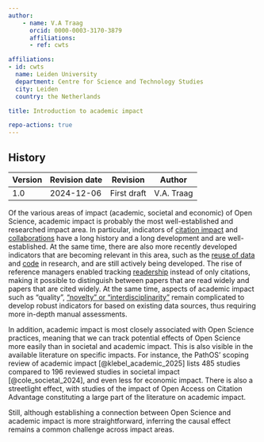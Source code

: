```yaml
---
author:
    - name: V.A Traag
      orcid: 0000-0003-3170-3879
      affiliations:
      - ref: cwts

affiliations:
- id: cwts
  name: Leiden University
  department: Centre for Science and Technology Studies
  city: Leiden
  country: the Netherlands

title: Introduction to academic impact

repo-actions: true
---
```


::: {.callout collapse="true"}
# History

| Version | Revision date | Revision    | Author     |
|---------|---------------|-------------|------------|
| 1.0     | 2024-12-06    | First draft | V.A. Traag |
:::

Of the various areas of impact (academic, societal and economic) of Open Science, academic impact is probably the most well-established and researched impact area. In particular, indicators of [citation impact](citation_impact.qmd) and [collaborations](collaboration_intensity.qmd) have a long history and a long development and are well-established. At the same time, there are also more recently developed indicators that are becoming relevant in this area, such as the [reuse of data](reuse_of_data_in_research.qmd) and [code](reuse_of_code_in_research.qmd) in research, and are still actively being developed. The rise of reference managers enabled tracking [readership](academic_readership.qmd) instead of only citations, making it possible to distinguish between papers that are read widely and papers that are cited widely. At the same time, aspects of academic impact such as “quality”, [“novelty” or “interdisciplinarity”](interdisciplinarity.qmd) remain complicated to develop robust indicators for based on existing data sources, thus requiring more in-depth manual assessments.

In addition, academic impact is most closely associated with Open Science practices, meaning that we can track potential effects of Open Science more easily than in societal and academic impact. This is also visible in the available literature on specific impacts. For instance, the PathOS’ scoping review of academic impact [@klebel_academic_2025] lists 485 studies compared to 196 reviewed studies in societal impact [@cole_societal_2024], and even less for economic impact. There is also a streetlight effect, with studies of the impact of Open Access on Citation Advantage constituting a large part of the literature on academic impact.

Still, although establishing a connection between Open Science and academic impact is more straightforward, inferring the causal effect remains a common challenge across impact areas.